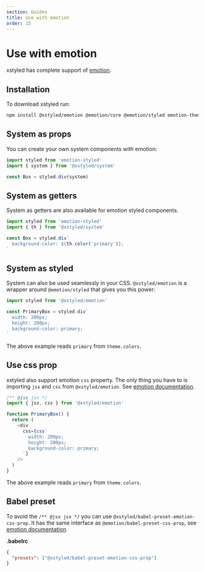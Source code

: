 ```yaml
---
section: Guides
title: Use with emotion
order: 15
---
```


# Use with emotion

xstyled has complete support of [emotion](https://emotion.sh).

## Installation

To download xstyled run:

```bash
npm install @xstyled/emotion @emotion/core @emotion/styled emotion-theming
```

## System as props

You can create your own system components with emotion:

```js
import styled from 'emotion-styled'
import { system } from '@xstyled/system'

const Box = styled.div(system)
```

## System as getters

System as getters are also available for emotion styled components.

```js
import styled from 'emotion-styled'
import { th } from '@xstyled/system'

const Box = styled.div`
  background-color: ${th.color('primary')};
`
```

## System as styled

System can also be used seamlessly in your CSS. `@xstyled/emotion` is a wrapper around `@emotion/styled` that gives you this power:

```js
import styled from '@xstyled/emotion'

const PrimaryBox = styled.div`
  width: 200px;
  height: 200px;
  background-color: primary;
`
```

The above example reads `primary` from `theme.colors`.

## Use css prop

xstyled also support emotion `css` property. The only thing you have to is importing `jsx` and `css` from `@xstyled/emotion`. See [emotion documentation](https://emotion.sh/docs/css-prop).

```js
/** @jsx jsx */
import { jsx, css } from '@xstyled/emotion'

function PrimaryBox() {
  return (
    <div
      css={css`
        width: 200px;
        height: 200px;
        background-color: primary;
      `}
    />
  )
}
```

The above example reads `primary` from `theme.colors`.

## Babel preset

To avoid the `/** @jsx jsx */` you can use `@xstyled/babel-preset-emotion-css-prop`. It has the same interface as `@emotion/babel-preset-css-prop`, see [emotion documentation](https://emotion.sh/docs/css-prop).

**.babelrc**

```json
{
  "presets": ["@xstyled/babel-preset-emotion-css-prop"]
}
```
